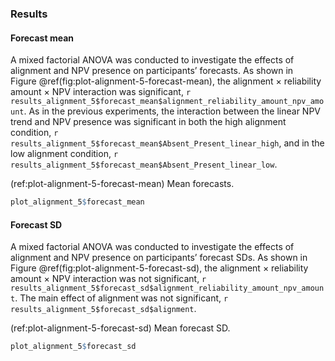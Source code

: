 ### Results

#### Forecast mean

A mixed factorial ANOVA was conducted to investigate the effects of alignment
and NPV presence on participants’ forecasts. As shown in
Figure \@ref(fig:plot-alignment-5-forecast-mean), the alignment $\times$
reliability amount $\times$ NPV interaction was significant,
`r results_alignment_5$forecast_mean$alignment_reliability_amount_npv_amount`.
As in the previous experiments, the interaction between the linear
NPV trend and NPV presence was significant in both the high alignment condition,
`r results_alignment_5$forecast_mean$Absent_Present_linear_high`, and in the
low alignment condition,
`r results_alignment_5$forecast_mean$Absent_Present_linear_low`.

(ref:plot-alignment-5-forecast-mean) Mean forecasts.

```r
plot_alignment_5$forecast_mean
```

#### Forecast SD {#forecast-sd-alignment-5}

A mixed factorial ANOVA was conducted to investigate the effects of alignment
and NPV presence on participants’ forecast SDs. As shown in
Figure \@ref(fig:plot-alignment-5-forecast-sd), the alignment $\times$
reliability amount $\times$ NPV interaction was not significant,
`r results_alignment_5$forecast_sd$alignment_reliability_amount_npv_amount`. The
main effect of alignment was not significant,
`r results_alignment_5$forecast_sd$alignment`.

(ref:plot-alignment-5-forecast-sd) Mean forecast SD.

```r
plot_alignment_5$forecast_sd
```
